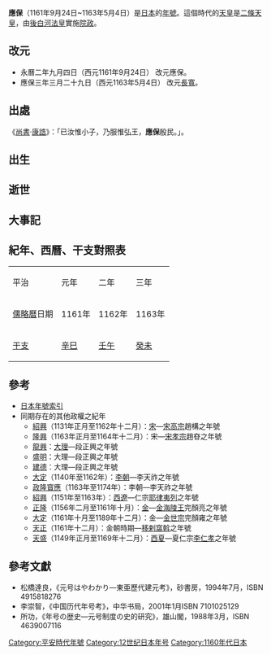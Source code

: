{{japanese|japanese=応保|kana=おうほう|romaji=Ōhō}}

'''應保'''（1161年9月24日~1163年5月4日）是[[日本|日本]]的[[年號|年號]]。這個時代的[[天皇|天皇]]是[[二條天皇|二條天皇]]，由[[後白河法皇|後白河法皇]]實施[[院政|院政]]。

== 改元 ==
*永曆二年九月四日（西元1161年9月24日） 改元應保。
*應保三年三月二十九日（西元1163年5月4日） 改元[[長寬|長寬]]。

== 出處 ==
《[[尚书_(经)|尚書]]·[[s:康誥|康誥]]》：「已汝惟小子，乃服惟弘王，'''應保'''殷民。」。

== 出生 ==
== 逝世 ==
== 大事記 ==
== 紀年、西曆、干支對照表 ==
{| class="wikitable" cellspacing=0 style="text-align:center"
|- style="background-color:#CCCCCC"
|平治||元年||二年||三年
|-
|[[儒略曆|儒略曆]]日期||1161年||1162年||1163年
|-
|[[干支|干支]]||[[辛巳|辛巳]]||[[壬午|壬午]]||[[癸未|癸未]]
|}

== 參考 ==
*[[日本年號索引|日本年號索引]]
*同期存在的其他政權之紀年
**[[紹興_(宋高宗)|紹興]]（1131年正月至1162年十二月）：[[南宋|宋]]—[[宋高宗|宋高宗]]趙構之年號
**[[隆興|隆興]]（1163年正月至1164年十二月）：宋—[[宋孝宗|宋孝宗]]趙昚之年號
**[[龙兴_(大理)|龍興]]：[[大理國|大理]]—段正興之年號
**[[盛明|盛明]]：大理—段正興之年號
**[[建德_(后理)|建德]]：大理—段正興之年號
**[[大定_(李天祚)|大定]]（1140年至1162年）：[[李朝_(越南)|李朝]]—李天祚之年號
**[[政隆寳應|政隆寳應]]（1163年至1174年）：李朝—李天祚之年號
**[[紹興_(耶律夷列)|紹興]]（1151年至1163年）：[[西遼|西遼]]—仁宗[[耶律夷列|耶律夷列]]之年號
**[[正隆|正隆]]（1156年二月至1161年十月）：[[金朝|金]]—[[金海陵王|金海陵王]]完顏亮之年號
**[[大定_(金世宗)|大定]]（1161年十月至1189年十二月）：金—[[金世宗|金世宗]]完顏雍之年號
**[[天正_(移剌窩斡)|天正]]（1161年十二月）：金朝時期—[[移剌窩斡|移剌窩斡]]之年號
**[[天盛_(西夏)|天盛]]（1149年正月至1169年十二月）：[[西夏|西夏]]—夏仁宗[[李仁孝|李仁孝]]之年號

==參考文獻==
*松橋達良，《元号はやわかり—東亜歷代建元考》，砂書房，1994年7月，ISBN 4915818276
*李崇智，《中国历代年号考》，中华书局，2001年1月ISBN 7101025129
*所功，《年号の歴史―元号制度の史的研究》，雄山閣，1988年3月，ISBN 4639007116

{{年号|[[永曆_(日本)|永曆]]|[[日本年號|日本年號]]|[[長寬|長寬]]}}
{{日本元號}}
{{DEFAULTSORT:Ouhou}}
[[Category:平安時代年號|Category:平安時代年號]]
[[Category:12世纪日本年号|Category:12世纪日本年号]]
[[Category:1160年代日本|Category:1160年代日本]]